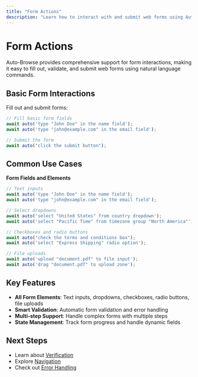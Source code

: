 ```yaml
---
title: "Form Actions"
description: "Learn how to interact with and submit web forms using Auto-Browse"
---
```


# Form Actions

Auto-Browse provides comprehensive support for form interactions, making it easy to fill out, validate, and submit web forms using natural language commands.

## Basic Form Interactions

Fill out and submit forms:

```typescript
// Fill basic form fields
await auto('type "John Doe" in the name field');
await auto('type "john@example.com" in the email field');

// Submit the form
await auto("click the submit button");
```

## Common Use Cases

**Form Fields and Elements**

```typescript
// Text inputs
await auto('type "John Doe" in the name field');
await auto('type "john@example.com" in the email field');

// Select dropdowns
await auto('select "United States" from country dropdown');
await auto('select "Pacific Time" from timezone group "North America"');

// Checkboxes and radio buttons
await auto("check the terms and conditions box");
await auto('select "Express Shipping" radio option');

// File uploads
await auto('upload "document.pdf" to file input');
await auto('drag "document.pdf" to upload zone');
```

## Key Features

- **All Form Elements**: Text inputs, dropdowns, checkboxes, radio buttons, file uploads
- **Smart Validation**: Automatic form validation and error handling
- **Multi-step Support**: Handle complex forms with multiple steps
- **State Management**: Track form progress and handle dynamic fields

## Next Steps

- Learn about [Verification](/actions/verification)
- Explore [Navigation](/actions/navigation)
- Check out [Error Handling](/actions/troubleshooting)
